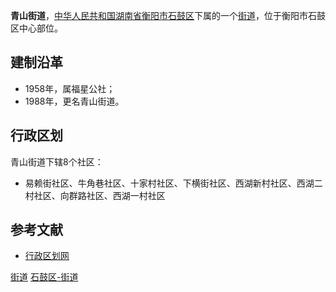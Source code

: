 {{中国乡级行政区<!---乡级行政区专用模板--->
|行政区全称 = 青山街道
|景观照片文件名 = 
|景观照片描述 = 
|位置图文件名 = 
|位置图描述 = 
|汉语拼音 = 
|通用拼音 = 
|上级行政区 = [[湖南省|湖南省]][[衡阳市|衡阳市]][[石鼓区|石鼓区]]
|行政区类别 = 街道
|行政区划代码 = 430407002
|建置时间 = 1988年
|政府驻地 = 船山路
|地理坐标 = 
|毗邻 = 
|行政区划 = 8
|村委会 = 0
|居委会 = 8
|总面积 = 2.65平方公里
|户籍人口 = 3.71万
|户籍人口年份 = 2005
|常住人口 = 
|常住人口年份 = 
|人口密度 = 
|GDP = 
|GDP年份 = 
|邮政编码 = 421001　
|电话区号 = 
|时区 = UTC+8（[[东八区|东八区]]）
|官方网站 = 
|网站名称 = 
}}
'''青山街道'''，[[中华人民共和国|中华人民共和国]][[湖南省|湖南省]][[衡阳市|衡阳市]][[石鼓区|石鼓区]]下属的一个[[街道|街道]]，位于衡阳市石鼓区中心部位。

==建制沿革==
*1958年，属福星公社；
*1988年，更名青山街道。

==行政区划==
青山街道下辖8个社区：
*易赖街社区、牛角巷社区、十家村社区、下横街社区、西湖新村社区、西湖二村社区、向群路社区、西湖一村社区

==参考文献==
*[https://web.archive.org/web/20120324202412/http://www.xzqh.org/html/2011/0630/25309.html 行政区划网]

{{湖南小作品}}
{{衡阳市石鼓区行政区划}}

[[Category:石鼓区行政区划|街道]]
[[Category:衡阳乡镇|石鼓区-街道]]